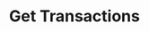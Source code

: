---
title: "Get Transactions"
openapi: "GET /v0/ledgers/{ledger_id}/transactions"
description: "Gets a page of transactions in a ledger."
---